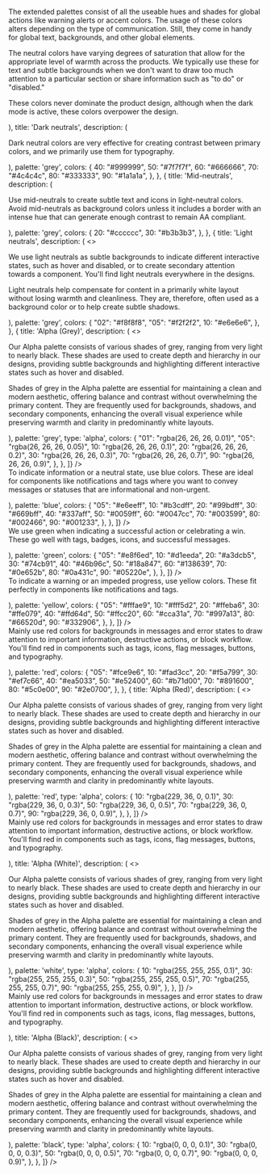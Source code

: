 
<Section style={{ paddingTop: 0 }}>
	<div className="csb-section__contained" style={{ marginBottom: 40 }}>
		<p>
			The extended palettes consist of all the useable hues and shades for
			global actions like warning alerts or accent colors. The usage of
			these colors alters depending on the type of communication. Still,
			they come in handy for global text, backgrounds, and other global
			elements.
		</p>
	</div>
	<Switcher>
		<div label="Neutrals" value="grey">
			<Palettes
				arrays={[
					{
						intro: (
							<>
								<p>
									The neutral colors have varying degrees of
									saturation that allow for the appropriate
									level of warmth across the products. We
									typically use these for text and subtle
									backgrounds when we don't want to draw too
									much attention to a particular section or
									share information such as "to do" or
									"disabled."
								</p>
								<p>
									These colors never dominate the product
									design, although when the dark mode is
									active, these colors overpower the design.
								</p>
							</>
						),
						title: 'Dark neutrals',
						description: (
							<p>
								Dark neutral colors are very effective for
								creating contrast between primary colors, and we
								primarily use them for typography.
							</p>
						),
						palette: 'grey',
						colors: {
							40: "#999999",
							50: "#7f7f7f",
							60: "#666666",
							70: "#4c4c4c",
							80: "#333333",
							90: "#1a1a1a",
						},
					},
					{
						title: 'Mid-neutrals',
						description: (
							<p>
								Use mid-neutrals to create subtle text and icons
								in light-neutral colors. Avoid mid-neutrals as
								background colors unless it includes a border
								with an intense hue that can generate enough
								contrast to remain AA compliant.
							</p>
						),
						palette: 'grey',
						colors: {
							20: "#cccccc",
							30: "#b3b3b3",
						},
					},
					{
						title: 'Light neutrals',
						description: (
							<>
								<p>
									We use light neutrals as subtle backgrounds
									to indicate different interactive states,
									such as hover and disabled, or to create
									secondary attention towards a component.
									You'll find light neutrals everywhere in the
									designs.
								</p>
								<p>
									Light neutrals help compensate for content
									in a primarily white layout without losing
									warmth and cleanliness. They are, therefore,
									often used as a background color or to help
									create subtle shadows.
								</p>
							</>
						),
						palette: 'grey',
						colors: {
							"02": "#f8f8f8",
							"05": "#f2f2f2",
							10: "#e6e6e6",
						},
					},
					{
						title: 'Alpha (Grey)',
						description: (
							<>
								<p>
									Our Alpha palette consists of various shades of grey, ranging from very light to nearly black. These shades are used to create depth and hierarchy in our designs, providing subtle backgrounds and highlighting different interactive states such as hover and disabled.
								</p>
								<p>
									Shades of grey in the Alpha palette are essential for maintaining a clean and modern aesthetic, offering balance and contrast without overwhelming the primary content. They are frequently used for backgrounds, shadows, and secondary components, enhancing the overall visual experience while preserving warmth and clarity in predominantly white layouts.
								</p>
							</>
						),
						palette: 'grey',
						type: 'alpha',
						colors: {
							"01": "rgba(26, 26, 26, 0.01)",
							"05": "rgba(26, 26, 26, 0.05)",
							10: "rgba(26, 26, 26, 0.1)",
							20: "rgba(26, 26, 26, 0.2)",
							30: "rgba(26, 26, 26, 0.3)",
							70: "rgba(26, 26, 26, 0.7)",
							90: "rgba(26, 26, 26, 0.9)",
						},
					},
				]}
			/>
		</div>
		<div label="General" value="blue">
			<Palettes
				arrays={[
					{
						intro: (
							<p>
								To indicate information or a neutral state, use blue colors. These are ideal for components like notifications and tags where you want to convey messages or statuses that are informational and non-urgent.
							</p>
						),
						palette: 'blue',
						colors: {
							"05": "#e6eeff",
							10: "#b3cdff",
							20: "#99bdff",
							30: "#669bff",
							40: "#337aff",
							50: "#0059ff",
							60: "#0047cc",
							70: "#003599",
							80: "#002466",
							90: "#001233",
						},
					},
				]}
			/>
		</div>
		<div label="Success" value="green">
			<Palettes
				arrays={[
					{
						intro: (
							<p>
								We use green when indicating a successful action
								or celebrating a win. These go well with tags,
								badges, icons, and successful messages.
							</p>
						),
						palette: 'green',
						colors: {
							"05": "#e8f6ed",
							10: "#d1eeda",
							20: "#a3dcb5",
							30: "#74cb91",
							40: "#46b96c",
							50: "#18a847",
							60: "#138639",
							70: "#0e652b",
							80: "#0a431c",
							90: "#05220e",
						},
					},
				]}
			/>
		</div>
		<div label="Warning" value="yellow">
			<Palettes
				arrays={[
					{
						intro: (
							<p>
								To indicate a warning or an impeded progress,
								use yellow colors. These fit perfectly in
								components like notifications and tags.
							</p>
						),
						palette: 'yellow',
						colors: {
							"05": "#fffae9",
							10: "#fff5d2",
							20: "#ffeba6",
							30: "#ffe079",
							40: "#ffd64d",
							50: "#ffcc20",
							60: "#cca31a",
							70: "#997a13",
							80: "#66520d",
							90: "#332906",
						},
					},
				]}
			/>
		</div>
		<div label="Error" value="red">
			<Palettes
				arrays={[
					{
						intro: (
							<p>
								Mainly use red colors for backgrounds in
								messages and error states to draw attention to
								important information, destructive actions, or
								block workflow. You'll find red in components
								such as tags, icons, flag messages, buttons, and
								typography.
							</p>
						),
						palette: 'red',
						colors: {
							"05": "#fce9e6",
							10: "#fad3cc",
							20: "#f5a799",
							30: "#ef7c66",
							40: "#ea5033",
							50: "#e52400",
							60: "#b71d00",
							70: "#891600",
							80: "#5c0e00",
							90: "#2e0700",
						},
					},
					{
						title: 'Alpha (Red)',
						description: (
							<>
								<p>
									Our Alpha palette consists of various shades of grey, ranging from very light to nearly black. These shades are used to create depth and hierarchy in our designs, providing subtle backgrounds and highlighting different interactive states such as hover and disabled.
								</p>
								<p>
									Shades of grey in the Alpha palette are essential for maintaining a clean and modern aesthetic, offering balance and contrast without overwhelming the primary content. They are frequently used for backgrounds, shadows, and secondary components, enhancing the overall visual experience while preserving warmth and clarity in predominantly white layouts.
								</p>
							</>
						),
						palette: 'red',
						type: 'alpha',
						colors: {
							10: "rgba(229, 36, 0, 0.1)",
							30: "rgba(229, 36, 0, 0.3)",
							50: "rgba(229, 36, 0, 0.5)",
							70: "rgba(229, 36, 0, 0.7)",
							90: "rgba(229, 36, 0, 0.9)",
						},
					},
				]}
			/>
		</div>
		<div label="White" value="white">
			<Palettes
				arrays={[
					{
						intro: (
							<p>
								Mainly use red colors for backgrounds in
								messages and error states to draw attention to
								important information, destructive actions, or
								block workflow. You'll find red in components
								such as tags, icons, flag messages, buttons, and
								typography.
							</p>
						),
						title: 'Alpha (White)',
						description: (
							<>
								<p>
									Our Alpha palette consists of various shades of grey, ranging from very light to nearly black. These shades are used to create depth and hierarchy in our designs, providing subtle backgrounds and highlighting different interactive states such as hover and disabled.
								</p>
								<p>
									Shades of grey in the Alpha palette are essential for maintaining a clean and modern aesthetic, offering balance and contrast without overwhelming the primary content. They are frequently used for backgrounds, shadows, and secondary components, enhancing the overall visual experience while preserving warmth and clarity in predominantly white layouts.
								</p>
							</>
						),
						palette: 'white',
						type: 'alpha',
						colors: {
							10: "rgba(255, 255, 255, 0.1)",
							30: "rgba(255, 255, 255, 0.3)",
							50: "rgba(255, 255, 255, 0.5)",
							70: "rgba(255, 255, 255, 0.7)",
							90: "rgba(255, 255, 255, 0.9)",
						},
					},
				]}
			/>
		</div>
		<div label="Black" value="black">
			<Palettes
				arrays={[
					{
						intro: (
							<p>
								Mainly use red colors for backgrounds in
								messages and error states to draw attention to
								important information, destructive actions, or
								block workflow. You'll find red in components
								such as tags, icons, flag messages, buttons, and
								typography.
							</p>
						),
						title: 'Alpha (Black)',
						description: (
							<>
								<p>
									Our Alpha palette consists of various shades of grey, ranging from very light to nearly black. These shades are used to create depth and hierarchy in our designs, providing subtle backgrounds and highlighting different interactive states such as hover and disabled.
								</p>
								<p>
									Shades of grey in the Alpha palette are essential for maintaining a clean and modern aesthetic, offering balance and contrast without overwhelming the primary content. They are frequently used for backgrounds, shadows, and secondary components, enhancing the overall visual experience while preserving warmth and clarity in predominantly white layouts.
								</p>
							</>
						),
						palette: 'black',
						type: 'alpha',
						colors: {
							10: "rgba(0, 0, 0, 0.1)",
							30: "rgba(0, 0, 0, 0.3)",
							50: "rgba(0, 0, 0, 0.5)",
							70: "rgba(0, 0, 0, 0.7)",
							90: "rgba(0, 0, 0, 0.9)",
						},
					},
				]}
			/>
		</div>
	</Switcher>
</Section>
